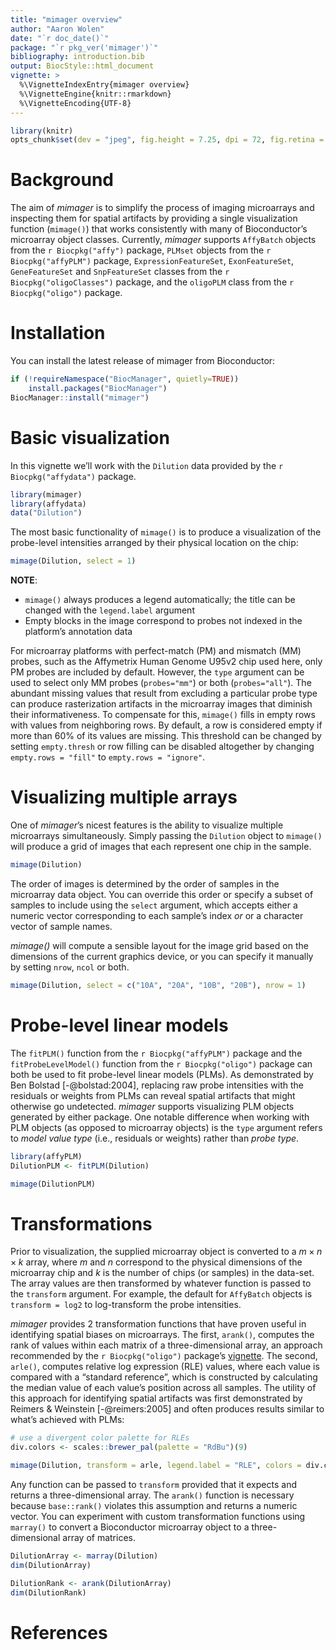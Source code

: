 ```yaml
---
title: "mimager overview"
author: "Aaron Wolen"
date: "`r doc_date()`"
package: "`r pkg_ver('mimager')`"
bibliography: introduction.bib
output: BiocStyle::html_document
vignette: >
  %\VignetteIndexEntry{mimager overview}
  %\VignetteEngine{knitr::rmarkdown}
  %\VignetteEncoding{UTF-8}
---
```


```r
library(knitr)
opts_chunk$set(dev = "jpeg", fig.height = 7.25, dpi = 72, fig.retina = 1)
```


# Background

The aim of *mimager* is to simplify the process of imaging microarrays and inspecting them for spatial artifacts by providing a single visualization function (`mimage()`) that works consistently with many of Bioconductor's microarray object classes. Currently, *mimager* supports `AffyBatch` objects from the `r Biocpkg("affy")` package, `PLMset` objects from the `r Biocpkg("affyPLM")` package, `ExpressionFeatureSet`, `ExonFeatureSet`, `GeneFeatureSet` and `SnpFeatureSet` classes from the `r Biocpkg("oligoClasses")` package, and the `oligoPLM` class from the `r Biocpkg("oligo")` package.

# Installation

You can install the latest release of mimager from Bioconductor:

```r
if (!requireNamespace("BiocManager", quietly=TRUE))
    install.packages("BiocManager")
BiocManager::install("mimager")
```

# Basic visualization

In this vignette we'll work with the `Dilution` data provided by the `r Biocpkg("affydata")` package.

```r
library(mimager)
library(affydata)
data("Dilution")
```

The most basic functionality of `mimage()` is to produce a visualization of the probe-level intensities arranged by their physical location on the chip:

```r
mimage(Dilution, select = 1)
```

**NOTE**:

* `mimage()` always produces a legend automatically; the title can be changed with the `legend.label` argument
* Empty blocks in the image correspond to probes not indexed in the platform's annotation data

For microarray platforms with perfect-match (PM) and mismatch (MM) probes, such as the Affymetrix Human Genome U95v2 chip used here, only PM probes are included by default. However, the `type` argument can be used to select only MM probes (`probes="mm"`) or both (`probes="all"`). The abundant missing values that result from excluding a particular probe type can produce rasterization artifacts in the microarray images that diminish their informativeness. To compensate for this, `mimage()` fills in empty rows with values from neighboring rows. By default, a row is considered empty if more than 60% of its values are missing. This threshold can be changed by setting `empty.thresh` or row filling can be disabled altogether by changing `empty.rows = "fill"` to `empty.rows = "ignore"`.


# Visualizing multiple arrays

One of *mimager*'s nicest features is the ability to visualize multiple microarrays simultaneously. Simply passing the `Dilution` object to `mimage()` will produce a grid of images that each represent one chip in the sample.

```r
mimage(Dilution)
```

The order of images is determined by the order of samples in the microarray data object. You can override this order or specify a subset of samples to include using the `select` argument, which accepts either a numeric vector corresponding to each sample's index *or* or a character vector of sample names.

*mimage()* will compute a sensible layout for the image grid based on the dimensions of the current graphics device, or you can specify it manually by setting `nrow`, `ncol` or both.

```r
mimage(Dilution, select = c("10A", "20A", "10B", "20B"), nrow = 1)
```


# Probe-level linear models

The `fitPLM()` function from the `r Biocpkg("affyPLM")` package and the `fitProbeLevelModel()` function from the `r Biocpkg("oligo")` package can both be used to fit probe-level linear models (PLMs). As demonstrated by Ben Bolstad [-@bolstad:2004], replacing raw probe intensities with the residuals or weights from PLMs can reveal spatial artifacts that might otherwise go undetected. *mimager* supports visualizing PLM objects generated by either package. One notable difference when working with PLM objects (as opposed to microarray objects) is the `type` argument refers to *model value type* (i.e., residuals or weights) rather than *probe type*.

```r
library(affyPLM)
DilutionPLM <- fitPLM(Dilution)

mimage(DilutionPLM)
```


# Transformations

Prior to visualization, the supplied microarray object is converted to a $m \times n \times k$ array, where $m$ and $n$ correspond to the physical dimensions of the microarray chip and $k$ is the number of chips (or samples) in the data-set. The array values are then transformed by whatever function is passed to the `transform` argument. For example, the default for `AffyBatch` objects is `transform = log2` to log-transform the probe intensities.

*mimager* provides 2 transformation functions that have proven useful in identifying spatial biases on microarrays. The first, `arank()`, computes the rank of values within each matrix of a three-dimensional array, an approach recommended by the `r Biocpkg("oligo")` package's [vignette](http://bioconductor.org/packages/release/bioc/vignettes/oligo/inst/doc/oug.pdf). The second, `arle()`, computes relative log expression (RLE) values, where each value is compared with a "standard reference", which is constructed by calculating the median value of each value's position across all samples. The utility of this approach for identifying spatial artifacts was first demonstrated by Reimers & Weinstein [-@reimers:2005] and often produces results similar to what's achieved with PLMs:

```r
# use a divergent color palette for RLEs
div.colors <- scales::brewer_pal(palette = "RdBu")(9)

mimage(Dilution, transform = arle, legend.label = "RLE", colors = div.colors)
```

Any function can be passed to `transform` provided that it expects and returns a three-dimensional array. The `arank()` function is necessary because `base::rank()` violates this assumption and returns a numeric vector. You can experiment with custom transformation functions using `marray()` to convert a Bioconductor microarray object to a three-dimensional array of matrices.

```r
DilutionArray <- marray(Dilution)
dim(DilutionArray)
```

```r
DilutionRank <- arank(DilutionArray)
dim(DilutionRank)
```


# References
